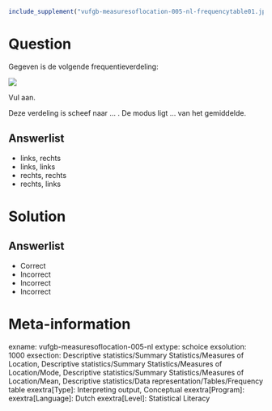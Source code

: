 ```r
include_supplement("vufgb-measuresoflocation-005-nl-frequencytable01.jpg", recursive = TRUE)
```

Question
========

Gegeven is de volgende frequentieverdeling:

![](vufgb-measuresoflocation-005-nl-frequencytable01.jpg)
  
Vul aan. 

Deze verdeling is scheef naar ... . De modus ligt ... van het gemiddelde.  
  
Answerlist
----------
* links, rechts
* links, links
* rechts, rechts
* rechts, links

Solution
========

Answerlist
----------
* Correct
* Incorrect
* Incorrect
* Incorrect

Meta-information
================
exname: vufgb-measuresoflocation-005-nl
extype: schoice
exsolution: 1000
exsection: Descriptive statistics/Summary Statistics/Measures of Location, Descriptive statistics/Summary Statistics/Measures of Location/Mode, Descriptive statistics/Summary Statistics/Measures of Location/Mean, Descriptive statistics/Data representation/Tables/Frequency table
exextra[Type]: Interpreting output, Conceptual
exextra[Program]: 
exextra[Language]: Dutch
exextra[Level]: Statistical Literacy
